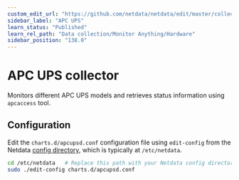 ```yaml
---
custom_edit_url: "https://github.com/netdata/netdata/edit/master/collectors/charts.d.plugin/apcupsd/README.md"
sidebar_label: "APC UPS"
learn_status: "Published"
learn_rel_path: "Data collection/Monitor Anything/Hardware"
sidebar_position: "138.0"
---
```



# APC UPS collector

Monitors different APC UPS models and retrieves status information using `apcaccess` tool.

## Configuration

Edit the `charts.d/apcupsd.conf` configuration file using `edit-config` from the Netdata [config
directory](/docs/getting-started/manage-and-configure/configuration), which is typically at `/etc/netdata`.

```bash
cd /etc/netdata   # Replace this path with your Netdata config directory, if different
sudo ./edit-config charts.d/apcupsd.conf
```


